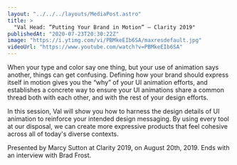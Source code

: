 ```yaml
---
layout: "../../../layouts/MediaPost.astro"
title: >
  "Val Head: ”Putting Your Brand in Motion” — Clarity 2019"
publishedAt: "2020-07-23T20:30:22Z"
image: "https://i.ytimg.com/vi/PBMkeEIb6SA/maxresdefault.jpg"
videoUrl: "https://www.youtube.com/watch?v=PBMkeEIb6SA"
---
```


When your type and color say one thing, but your use of animation says another, things can get confusing. Defining how your brand should express itself in motion gives you the “why” of your UI animation efforts, and establishes a concrete way to ensure your UI animations share a common thread both with each other, and with the rest of your design efforts.

In this session, Val will show you how to harness the design details of UI animation to reinforce your intended design messaging. By using every tool at our disposal, we can create more expressive products that feel cohesive across all of today's diverse contexts.

Presented by Marcy Sutton at Clarity 2019, on August 20th, 2019. Ends with an interview with Brad Frost.
